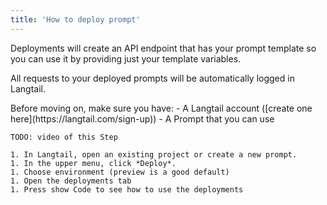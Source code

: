 ```yaml
---
title: 'How to deploy prompt'
---
```


Deployments will create an API endpoint that has your prompt template so you can use it by providing just your template variables.

All requests to your deployed prompts will be automatically logged in Langtail.


<Steps>
  <Step title="Prerequisites">
    Before moving on, make sure you have:
    - A Langtail account ([create one here](https://langtail.com/sign-up))
    - A Prompt that you can use
  </Step>
  <Step>

    TODO: video of this Step

    1. In Langtail, open an existing project or create a new prompt.
    1. In the upper menu, click *Deploy*.
    1. Choose environment (preview is a good default)
    1. Open the deployments tab
    1. Press show Code to see how to use the deployments
  </Step>
</Steps>
